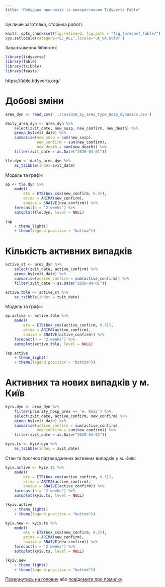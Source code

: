 ```yaml
---
title: "Побудова прогнозів із використанням Tidyverts Fable"
---
```


Це лише заготовка, сторінка роботі.

```r
knitr::opts_chunk$set(fig.retina=2, fig.path = "fig_forecast_fable/")
Sys.setlocale(category="LC_ALL",locale="uk_UA.utf8" )
```

Завантаження бібліотек

```r
library(tidyverse)
library(fable)
library(tsibble)
library(feasts)
```

https://fable.tidyverts.org/

# Добові зміни
```r
area_dyn <- read_csv('../covid19_by_area_type_hosp_dynamics.csv')

daily_area_dyn <- area_dyn %>%
    select(zvit_date, new_susp, new_confirm, new_death) %>%
    group_by(zvit_date) %>%
    summarise(new_susp = sum(new_susp),
              new_confirm = sum(new_confirm),
              new_death = sum(new_death)) %>%
    filter(zvit_date > as.Date("2020-04-01"))

tle.dyn <- daily_area_dyn %>%
    as_tsibble(index=zvit_date)
```

Модель та графік

```r
ap <- tle.dyn %>%
    model(
        ets = ETS(box_cox(new_confirm, 0.3)),
        arima = ARIMA(new_confirm),
        snaive = SNAIVE(new_confirm)) %>%
    forecast(h = "2 weeks") %>%
    autoplot(tle.dyn, level = NULL)

(ap
    + theme_light()
    + theme(legend.position = "bottom"))
```

# Кількість активних випадків

```r
active_st <- area_dyn %>%
    select(zvit_date, active_confirm) %>%
    group_by(zvit_date) %>%
    summarise(active_confirm = sum(active_confirm)) %>%
    filter(zvit_date > as.Date("2020-04-01"))

active.tble <- active_st %>%
    as_tsibble(index = zvit_date)
```

Модель та графік

```r
ap.active <- active.tble %>%
    model(
        ets = ETS(box_cox(active_confirm, 0.3)),
        arima = ARIMA(active_confirm),
        snaive = SNAIVE(active_confirm)) %>%
    forecast(h = "2 weeks") %>%
    autoplot(active.tble, level = NULL)

(ap.active
    + theme_light()
    + theme(legend.position = "bottom"))
```

# Активних та нових випадків у м. Київ

```r
kyiv.dyn <- area_dyn %>%
    filter(priority_hosp_area == 'м. Київ') %>%
    select(zvit_date, active_confirm, new_confirm) %>%
    group_by(zvit_date) %>%
    summarise(active_confirm = sum(active_confirm),
              new_confirm = sum(new_confirm)) %>%
    filter(zvit_date > as.Date("2020-04-01"))

kyiv.ts <- kyiv.dyn %>%
    as_tsibble(index = zvit_date)

```

Стан та прогноз підтверджених активних випадків у м. Київ:

```r
kyiv.active <- kyiv.ts %>%
    model(
        ets = ETS(box_cox(active_confirm, 0.3)),
        arima = ARIMA(active_confirm),
        snaive = SNAIVE(active_confirm)) %>%
    forecast(h = "2 weeks") %>%
    autoplot(kyiv.ts, level = NULL)

(kyiv.active
    + theme_light()
    + theme(legend.position = "bottom"))

```

```r
kyiv.new <- kyiv.ts %>%
    model(
        ets = ETS(box_cox(new_confirm, 0.3)),
        arima = ARIMA(new_confirm),
        snaive = SNAIVE(new_confirm)) %>%
    forecast(h = "2 weeks") %>%
    autoplot(kyiv.ts, level = NULL)

(kyiv.new
    + theme_light()
    + theme(legend.position = "bottom"))

```

[Повернутись на головну](index.html) або [повідомити про
помилку](https://github.com/vityok/covid19_ua/issues)
